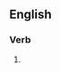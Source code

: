 ==English==

===Verb===
{{head|en|present participle}}

# {{present participle of|haue|lang=en|nocat=1}}